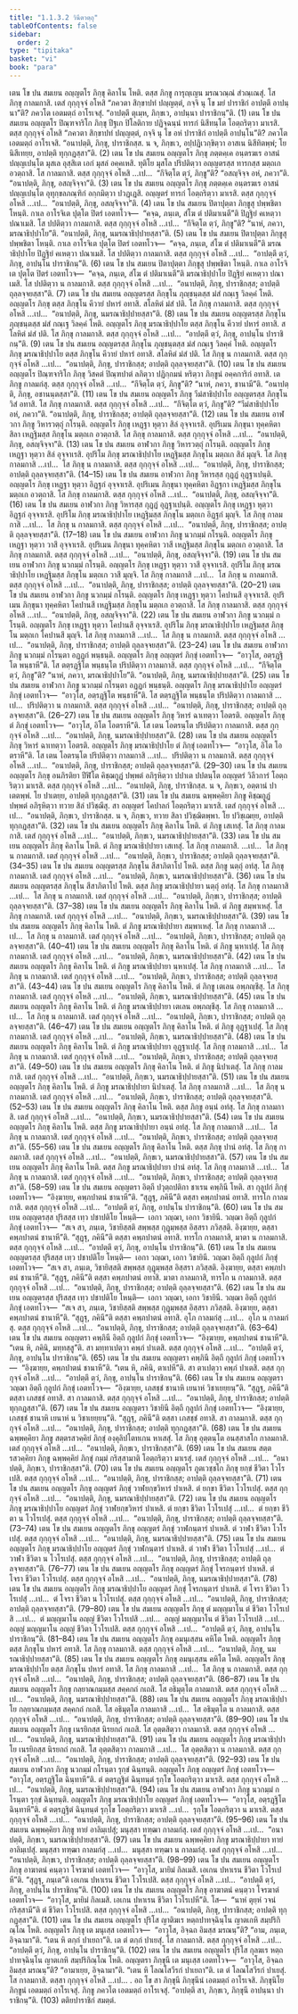```yaml
---
title: "1.1.3.2 วินีตวตฺถุ"
tableOfContents: false
sidebar:
  order: 2
type: "tipitaka"
basket: "vi"
book: "para"
---
```



<DynamicBreadcrumb />

<Division number="180" book="para">

<Paragraph number="457" book="para">
เตน โข ปน สมเยน อญฺญตโร ภิกฺขุ คิลาโน โหติ. ตสฺส ภิกฺขู การุญฺเญน มรณวณฺณํ สํวณฺเณสุํ. โส ภิกฺขุ กาลมกาสิ. เตสํ กุกฺกุจฺจํ อโหสิ “ภควตา สิกฺขาปทํ ปญฺญตฺตํ, กจฺจิ นุ โข มยํ ปาราชิกํ อาปตฺตึ อาปนฺนา”ติ? ภควโต เอตมตฺถํ อาโรเจสุํ. “อาปตฺตึ ตุเมฺห, ภิกฺขเว, อาปนฺนา ปาราชิกนฺ”ติ. (1)
</Paragraph>

<Paragraph number="458" book="para">
เตน โข ปน สมเยน อญฺญตโร ปิณฺฑจาริโก ภิกฺขุ ปีฐเก ปิโลติกาย ปฏิจฺฉนฺนํ ทารกํ นิสีทนฺโต โอตฺถริตฺวา มาเรสิ. ตสฺส กุกฺกุจฺจํ อโหสิ “ภควตา สิกฺขาปทํ ปญฺญตฺตํ, กจฺจิ นุ โข อหํ ปาราชิกํ อาปตฺตึ อาปนฺโน”ติ? ภควโต เอตมตฺถํ อาโรเจสิ. “อนาปตฺติ, ภิกฺขุ, ปาราชิกสฺส. น จ, ภิกฺขเว, อปฺปฏิเวกฺขิตฺวา อาสเน นิสีทิตพฺพํ; โย นิสีเทยฺย, อาปตฺติ ทุกฺกฏสฺสา”ติ. (2)
</Paragraph>

<Paragraph number="459" book="para">
เตน โข ปน สมเยน อญฺญตโร ภิกฺขุ ภตฺตคฺเค อนฺตรฆเร อาสนํ ปญฺญเปนฺโต มุสเล อุสฺสิเต เอกํ มุสลํ อคฺคเหสิ. ทุติโย มุสโล ปริปติตฺวา อญฺญตรสฺส ทารกสฺส มตฺถเก อวตฺถาสิ. โส กาลมกาสิ. ตสฺส กุกฺกุจฺจํ อโหสิ …เป…  “กึจิตฺโต ตฺวํ, ภิกฺขู”ติ? “อสญฺจิจฺจ อหํ, ภควา”ติ. “อนาปตฺติ, ภิกฺขุ, อสญฺจิจฺจา”ติ. (3)
</Paragraph>

<Paragraph number="460" book="para">
เตน โข ปน สมเยน อญฺญตโร ภิกฺขุ ภตฺตคฺเค อนฺตรฆเร อาสนํ ปญฺญเปนฺโต อุทุกฺขลภณฺฑิกํ อกฺกมิตฺวา ปวฏฺเฏสิ. อญฺญตรํ ทารกํ โอตฺถริตฺวา มาเรสิ. ตสฺส กุกฺกุจฺจํ อโหสิ …เป…  “อนาปตฺติ, ภิกฺขุ, อสญฺจิจฺจา”ติ. (4)
</Paragraph>

<Paragraph number="461" book="para">
เตน โข ปน สมเยน ปิตาปุตฺตา ภิกฺขูสุ ปพฺพชิตา โหนฺติ. กาเล อาโรจิเต ปุตฺโต ปิตรํ เอตทโวจ—  “คจฺฉ, ภนฺเต, สํโฆ ตํ ปติมาเนตี”ติ ปิฏฺฐิยํ คเหตฺวา ปณาเมสิ. โส ปปติตฺวา กาลมกาสิ. ตสฺส กุกฺกุจฺจํ อโหสิ …เป…  “กึจิตฺโต ตฺวํ, ภิกฺขู”ติ? “นาหํ, ภควา, มรณาธิปฺปาโย”ติ. “อนาปตฺติ, ภิกฺขุ, นมรณาธิปฺปายสฺสา”ติ. (5)
</Paragraph>

<Paragraph number="462" book="para">
เตน โข ปน สมเยน ปิตาปุตฺตา ภิกฺขูสุ ปพฺพชิตา โหนฺติ. กาเล อาโรจิเต ปุตฺโต ปิตรํ เอตทโวจ—  “คจฺฉ, ภนฺเต, สํโฆ ตํ ปติมาเนตี”ติ มรณาธิปฺปาโย ปิฏฺฐิยํ คเหตฺวา ปณาเมสิ. โส ปปติตฺวา กาลมกาสิ. ตสฺส กุกฺกุจฺจํ อโหสิ …เป…  “อาปตฺตึ ตฺวํ, ภิกฺขุ, อาปนฺโน ปาราชิกนฺ”ติ. (6)
</Paragraph>

<Paragraph number="463" book="para">
เตน โข ปน สมเยน ปิตาปุตฺตา ภิกฺขูสุ ปพฺพชิตา โหนฺติ. กาเล อาโรจิเต ปุตฺโต ปิตรํ เอตทโวจ—  “คจฺฉ, ภนฺเต, สํโฆ ตํ ปติมาเนตี”ติ มรณาธิปฺปาโย ปิฏฺฐิยํ คเหตฺวา ปณาเมสิ. โส ปปติตฺวา น กาลมกาสิ. ตสฺส กุกฺกุจฺจํ อโหสิ …เป…  “อนาปตฺติ, ภิกฺขุ, ปาราชิกสฺส; อาปตฺติ ถุลฺลจฺจยสฺสา”ติ. (7)
</Paragraph>

</Division>
<Division number="181" book="para">

<Paragraph number="464" book="para">
เตน โข ปน สมเยน อญฺญตรสฺส ภิกฺขุโน ภุญฺชนฺตสฺส มํสํ กณฺเฐ วิลคฺคํ โหติ. อญฺญตโร ภิกฺขุ ตสฺส ภิกฺขุโน คีวายํ ปหารํ อทาสิ. สโลหิตํ มํสํ ปติ. โส ภิกฺขุ กาลมกาสิ. ตสฺส กุกฺกุจฺจํ อโหสิ …เป…  “อนาปตฺติ, ภิกฺขุ, นมรณาธิปฺปายสฺสา”ติ. (8)
</Paragraph>

<Paragraph number="465" book="para">
เตน โข ปน สมเยน อญฺญตรสฺส ภิกฺขุโน ภุญฺชนฺตสฺส มํสํ กณฺเฐ วิลคฺคํ โหติ. อญฺญตโร ภิกฺขุ มรณาธิปฺปาโย ตสฺส ภิกฺขุโน คีวายํ ปหารํ อทาสิ. สโลหิตํ มํสํ ปติ. โส ภิกฺขุ กาลมกาสิ. ตสฺส กุกฺกุจฺจํ อโหสิ …เป…  “อาปตฺตึ ตฺวํ, ภิกฺขุ, อาปนฺโน ปาราชิกนฺ”ติ. (9)
</Paragraph>

<Paragraph number="466" book="para">
เตน โข ปน สมเยน อญฺญตรสฺส ภิกฺขุโน ภุญฺชนฺตสฺส มํสํ กณฺเฐ วิลคฺคํ โหติ. อญฺญตโร ภิกฺขุ มรณาธิปฺปาโย ตสฺส ภิกฺขุโน คีวายํ ปหารํ อทาสิ. สโลหิตํ มํสํ ปติ. โส ภิกฺขุ น กาลมกาสิ. ตสฺส กุกฺกุจฺจํ อโหสิ …เป…  “อนาปตฺติ, ภิกฺขุ, ปาราชิกสฺส; อาปตฺติ ถุลฺลจฺจยสฺสา”ติ. (10)
</Paragraph>

<Paragraph number="467" book="para">
เตน โข ปน สมเยน อญฺญตโร ปิณฺฑจาริโก ภิกฺขุ วิสคตํ ปิณฺฑปาตํ ลภิตฺวา ปฏิกฺกมนํ หริตฺวา ภิกฺขูนํ อคฺคการิกํ อทาสิ. เต ภิกฺขู กาลมกํสุ. ตสฺส กุกฺกุจฺจํ อโหสิ …เป…  “กึจิตฺโต ตฺวํ, ภิกฺขู”ติ? “นาหํ, ภควา, ชานามี”ติ. “อนาปตฺติ, ภิกฺขุ, อชานนฺตสฺสา”ติ. (11)
</Paragraph>

<Paragraph number="468" book="para">
เตน โข ปน สมเยน อญฺญตโร ภิกฺขุ วีมํสาธิปฺปาโย อญฺญตรสฺส ภิกฺขุโน วิสํ อทาสิ. โส ภิกฺขุ กาลมกาสิ. ตสฺส กุกฺกุจฺจํ อโหสิ …เป…  “กึจิตฺโต ตฺวํ, ภิกฺขู”ติ? “วีมํสาธิปฺปาโย อหํ, ภควา”ติ. “อนาปตฺติ, ภิกฺขุ, ปาราชิกสฺส; อาปตฺติ ถุลฺลจฺจยสฺสา”ติ. (12)
</Paragraph>

</Division>
<Division number="182" book="para">

<Paragraph number="469" book="para">
เตน โข ปน สมเยน อาฬวกา ภิกฺขู วิหารวตฺถุํ กโรนฺติ. อญฺญตโร ภิกฺขุ เหฏฺฐา หุตฺวา สิลํ อุจฺจาเรสิ. อุปริเมน ภิกฺขุนา ทุคฺคหิตา สิลา เหฏฺฐิมสฺส ภิกฺขุโน มตฺถเก อวตฺถาสิ. โส ภิกฺขุ กาลมกาสิ. ตสฺส กุกฺกุจฺจํ อโหสิ …เป…  “อนาปตฺติ, ภิกฺขุ, อสญฺจิจฺจา”ติ. (13)
</Paragraph>

<Paragraph number="470" book="para">
เตน โข ปน สมเยน อาฬวกา ภิกฺขู วิหารวตฺถุํ กโรนฺติ. อญฺญตโร ภิกฺขุ เหฏฺฐา หุตฺวา สิลํ อุจฺจาเรสิ. อุปริโม ภิกฺขุ มรณาธิปฺปาโย เหฏฺฐิมสฺส ภิกฺขุโน มตฺถเก สิลํ มุญฺจิ. โส ภิกฺขุ กาลมกาสิ …เป…  โส ภิกฺขุ น กาลมกาสิ. ตสฺส กุกฺกุจฺจํ อโหสิ …เป…  “อนาปตฺติ, ภิกฺขุ, ปาราชิกสฺส; อาปตฺติ ถุลฺลจฺจยสฺสา”ติ. (14–15)
</Paragraph>

<Paragraph number="471" book="para">
เตน โข ปน สมเยน อาฬวกา ภิกฺขู วิหารสฺส กุฏฺฏํ อุฏฺฐาเปนฺติ. อญฺญตโร ภิกฺขุ เหฏฺฐา หุตฺวา อิฏฺฐกํ อุจฺจาเรสิ. อุปริเมน ภิกฺขุนา ทุคฺคหิตา อิฏฺฐกา เหฏฺฐิมสฺส ภิกฺขุโน มตฺถเก อวตฺถาสิ. โส ภิกฺขุ กาลมกาสิ. ตสฺส กุกฺกุจฺจํ อโหสิ …เป…  “อนาปตฺติ, ภิกฺขุ, อสญฺจิจฺจา”ติ. (16)
</Paragraph>

<Paragraph number="472" book="para">
เตน โข ปน สมเยน อาฬวกา ภิกฺขู วิหารสฺส กุฏฺฏํ อุฏฺฐาเปนฺติ. อญฺญตโร ภิกฺขุ เหฏฺฐา หุตฺวา อิฏฺฐกํ อุจฺจาเรสิ. อุปริโม ภิกฺขุ มรณาธิปฺปาโย เหฏฺฐิมสฺส ภิกฺขุโน มตฺถเก อิฏฺฐกํ มุญฺจิ. โส ภิกฺขุ กาลมกาสิ …เป…  โส ภิกฺขุ น กาลมกาสิ. ตสฺส กุกฺกุจฺจํ อโหสิ …เป…  “อนาปตฺติ, ภิกฺขุ, ปาราชิกสฺส; อาปตฺติ ถุลฺลจฺจยสฺสา”ติ. (17–18)
</Paragraph>

</Division>
<Division number="183" book="para">

<Paragraph number="473" book="para">
เตน โข ปน สมเยน อาฬวกา ภิกฺขู นวกมฺมํ กโรนฺติ. อญฺญตโร ภิกฺขุ เหฏฺฐา หุตฺวา วาสึ อุจฺจาเรสิ. อุปริเมน ภิกฺขุนา ทุคฺคหิตา วาสี เหฏฺฐิมสฺส ภิกฺขุโน มตฺถเก อวตฺถาสิ. โส ภิกฺขุ กาลมกาสิ. ตสฺส กุกฺกุจฺจํ อโหสิ …เป…  “อนาปตฺติ, ภิกฺขุ, อสญฺจิจฺจา”ติ. (19)
</Paragraph>

<Paragraph number="474" book="para">
เตน โข ปน สมเยน อาฬวกา ภิกฺขู นวกมฺมํ กโรนฺติ. อญฺญตโร ภิกฺขุ เหฏฺฐา หุตฺวา วาสึ อุจฺจาเรสิ. อุปริโม ภิกฺขุ มรณาธิปฺปาโย เหฏฺฐิมสฺส ภิกฺขุโน มตฺถเก วาสึ มุญฺจิ. โส ภิกฺขุ กาลมกาสิ …เป…  โส ภิกฺขุ น กาลมกาสิ. ตสฺส กุกฺกุจฺจํ อโหสิ …เป…  “อนาปตฺติ, ภิกฺขุ, ปาราชิกสฺส; อาปตฺติ ถุลฺลจฺจยสฺสา”ติ. (20–21)
</Paragraph>

<Paragraph number="475" book="para">
เตน โข ปน สมเยน อาฬวกา ภิกฺขู นวกมฺมํ กโรนฺติ. อญฺญตโร ภิกฺขุ เหฏฺฐา หุตฺวา โคปานสึ อุจฺจาเรสิ. อุปริเมน ภิกฺขุนา ทุคฺคหิตา โคปานสี เหฏฺฐิมสฺส ภิกฺขุโน มตฺถเก อวตฺถาสิ. โส ภิกฺขุ กาลมกาสิ. ตสฺส กุกฺกุจฺจํ อโหสิ …เป…  “อนาปตฺติ, ภิกฺขุ, อสญฺจิจฺจา”ติ. (22)
</Paragraph>

<Paragraph number="476" book="para">
เตน โข ปน สมเยน อาฬวกา ภิกฺขู นวกมฺมํ กโรนฺติ. อญฺญตโร ภิกฺขุ เหฏฺฐา หุตฺวา โคปานสึ อุจฺจาเรสิ. อุปริโม ภิกฺขุ มรณาธิปฺปาโย เหฏฺฐิมสฺส ภิกฺขุโน มตฺถเก โคปานสึ มุญฺจิ. โส ภิกฺขุ กาลมกาสิ …เป…  โส ภิกฺขุ น กาลมกาสิ. ตสฺส กุกฺกุจฺจํ อโหสิ …เป…  “อนาปตฺติ, ภิกฺขุ, ปาราชิกสฺส; อาปตฺติ ถุลฺลจฺจยสฺสา”ติ. (23–24)
</Paragraph>

<Paragraph number="477" book="para">
เตน โข ปน สมเยน อาฬวกา ภิกฺขู นวกมฺมํ กโรนฺตา อฏฺฏกํ พนฺธนฺติ. อญฺญตโร ภิกฺขุ อญฺญตรํ ภิกฺขุํ เอตทโวจ—  “อาวุโส, อตฺรฏฺฐิโต พนฺธาหี”ติ. โส ตตฺรฏฺฐิโต พนฺธนฺโต ปริปติตฺวา กาลมกาสิ. ตสฺส กุกฺกุจฺจํ อโหสิ …เป…  “กึจิตฺโต ตฺวํ, ภิกฺขู”ติ? “นาหํ, ภควา, มรณาธิปฺปาโย”ติ. “อนาปตฺติ, ภิกฺขุ, นมรณาธิปฺปายสฺสา”ติ. (25)
</Paragraph>

<Paragraph number="478" book="para">
เตน โข ปน สมเยน อาฬวกา ภิกฺขู นวกมฺมํ กโรนฺตา อฏฺฏกํ พนฺธนฺติ. อญฺญตโร ภิกฺขุ มรณาธิปฺปาโย อญฺญตรํ ภิกฺขุํ เอตทโวจ—  “อาวุโส, อตฺรฏฺฐิโต พนฺธาหี”ติ. โส ตตฺรฏฺฐิโต พนฺธนฺโต ปริปติตฺวา กาลมกาสิ …เป…  ปริปติตฺวา น กาลมกาสิ. ตสฺส กุกฺกุจฺจํ อโหสิ …เป…  “อนาปตฺติ, ภิกฺขุ, ปาราชิกสฺส; อาปตฺติ ถุลฺลจฺจยสฺสา”ติ. (26–27)
</Paragraph>

<Paragraph number="479" book="para">
เตน โข ปน สมเยน อญฺญตโร ภิกฺขุ วิหารํ ฉาเทตฺวา โอตรติ. อญฺญตโร ภิกฺขุ ตํ ภิกฺขุํ เอตทโวจ—  “อาวุโส, อิโต โอตราหี”ติ. โส เตน โอตรนฺโต ปริปติตฺวา กาลมกาสิ. ตสฺส กุกฺกุจฺจํ อโหสิ …เป…  “อนาปตฺติ, ภิกฺขุ, นมรณาธิปฺปายสฺสา”ติ. (28)
</Paragraph>

<Paragraph number="480" book="para">
เตน โข ปน สมเยน อญฺญตโร ภิกฺขุ วิหารํ ฉาเทตฺวา โอตรติ. อญฺญตโร ภิกฺขุ มรณาธิปฺปาโย ตํ ภิกฺขุํ เอตทโวจ—  “อาวุโส, อิโต โอตราหี”ติ. โส เตน โอตรนฺโต ปริปติตฺวา กาลมกาสิ …เป…  ปริปติตฺวา น กาลมกาสิ. ตสฺส กุกฺกุจฺจํ อโหสิ …เป…  “อนาปตฺติ, ภิกฺขุ, ปาราชิกสฺส; อาปตฺติ ถุลฺลจฺจยสฺสา”ติ. (29–30)
</Paragraph>

<Paragraph number="481" book="para">
เตน โข ปน สมเยน อญฺญตโร ภิกฺขุ อนภิรติยา ปีฬิโต คิชฺฌกูฏํ ปพฺพตํ อภิรุหิตฺวา ปปาเต ปปตนฺโต อญฺญตรํ วิลีวการํ โอตฺถริตฺวา มาเรสิ. ตสฺส กุกฺกุจฺจํ อโหสิ …เป…  “อนาปตฺติ, ภิกฺขุ, ปาราชิกสฺส. น จ, ภิกฺขเว, อตฺตานํ ปาเตตพฺพํ. โย ปาเตยฺย, อาปตฺติ ทุกฺกฏสฺสา”ติ. (31)
</Paragraph>

<Paragraph number="482" book="para">
เตน โข ปน สมเยน ฉพฺพคฺคิยา ภิกฺขู คิชฺฌกูฏํ ปพฺพตํ อภิรุหิตฺวา ทวาย สิลํ ปวิชฺฌึสุ. สา อญฺญตรํ โคปาลกํ โอตฺถริตฺวา มาเรสิ. เตสํ กุกฺกุจฺจํ อโหสิ …เป…  “อนาปตฺติ, ภิกฺขเว, ปาราชิกสฺส. น จ, ภิกฺขเว, ทวาย สิลา ปวิชฺฌิตพฺพา. โย ปวิชฺเฌยฺย, อาปตฺติ ทุกฺกฏสฺสา”ติ. (32)
</Paragraph>

</Division>
<Division number="184" book="para">

<Paragraph number="483" book="para">
เตน โข ปน สมเยน อญฺญตโร ภิกฺขุ คิลาโน โหติ. ตํ ภิกฺขู เสเทสุํ. โส ภิกฺขุ กาลมกาสิ. เตสํ กุกฺกุจฺจํ อโหสิ …เป…  “อนาปตฺติ, ภิกฺขเว, นมรณาธิปฺปายสฺสา”ติ. (33)
</Paragraph>

<Paragraph number="484" book="para">
เตน โข ปน สมเยน อญฺญตโร ภิกฺขุ คิลาโน โหติ. ตํ ภิกฺขู มรณาธิปฺปายา เสเทสุํ. โส ภิกฺขุ กาลมกาสิ. …เป…  โส ภิกฺขุ น กาลมกาสิ. เตสํ กุกฺกุจฺจํ อโหสิ …เป…  “อนาปตฺติ, ภิกฺขเว, ปาราชิกสฺส; อาปตฺติ ถุลฺลจฺจยสฺสา”ติ. (34–35)
</Paragraph>

<Paragraph number="485" book="para">
เตน โข ปน สมเยน อญฺญตรสฺส ภิกฺขุโน สีสาภิตาโป โหติ. ตสฺส ภิกฺขู นตฺถุํ อทํสุ. โส ภิกฺขุ กาลมกาสิ. เตสํ กุกฺกุจฺจํ อโหสิ …เป…  “อนาปตฺติ, ภิกฺขเว, นมรณาธิปฺปายสฺสา”ติ. (36)
</Paragraph>

<Paragraph number="486" book="para">
เตน โข ปน สมเยน อญฺญตรสฺส ภิกฺขุโน สีสาภิตาโป โหติ. ตสฺส ภิกฺขู มรณาธิปฺปายา นตฺถุํ อทํสุ. โส ภิกฺขุ กาลมกาสิ …เป…  โส ภิกฺขุ น กาลมกาสิ. เตสํ กุกฺกุจฺจํ อโหสิ …เป…  “อนาปตฺติ, ภิกฺขเว, ปาราชิกสฺส; อาปตฺติ ถุลฺลจฺจยสฺสา”ติ. (37–38)
</Paragraph>

<Paragraph number="487" book="para">
เตน โข ปน สมเยน อญฺญตโร ภิกฺขุ คิลาโน โหติ. ตํ ภิกฺขู สมฺพาเหสุํ. โส ภิกฺขุ กาลมกาสิ. เตสํ กุกฺกุจฺจํ อโหสิ …เป…  “อนาปตฺติ, ภิกฺขเว, นมรณาธิปฺปายสฺสา”ติ. (39)
</Paragraph>

<Paragraph number="488" book="para">
เตน โข ปน สมเยน อญฺญตโร ภิกฺขุ คิลาโน โหติ. ตํ ภิกฺขู มรณาธิปฺปายา สมฺพาเหสุํ. โส ภิกฺขุ กาลมกาสิ …เป…  โส ภิกฺขุ น กาลมกาสิ. เตสํ กุกฺกุจฺจํ อโหสิ …เป…  “อนาปตฺติ, ภิกฺขเว, ปาราชิกสฺส; อาปตฺติ ถุลฺลจฺจยสฺสา”ติ. (40–41)
</Paragraph>

<Paragraph number="489" book="para">
เตน โข ปน สมเยน อญฺญตโร ภิกฺขุ คิลาโน โหติ. ตํ ภิกฺขู นฺหาเปสุํ. โส ภิกฺขุ กาลมกาสิ. เตสํ กุกฺกุจฺจํ อโหสิ …เป…  “อนาปตฺติ, ภิกฺขเว, นมรณาธิปฺปายสฺสา”ติ. (42)
</Paragraph>

<Paragraph number="490" book="para">
เตน โข ปน สมเยน อญฺญตโร ภิกฺขุ คิลาโน โหติ. ตํ ภิกฺขู มรณาธิปฺปายา นฺหาเปสุํ. โส ภิกฺขุ กาลมกาสิ …เป…  โส ภิกฺขุ น กาลมกาสิ. เตสํ กุกฺกุจฺจํ อโหสิ …เป…  “อนาปตฺติ, ภิกฺขเว, ปาราชิกสฺส; อาปตฺติ ถุลฺลจฺจยสฺสา”ติ. (43–44)
</Paragraph>

<Paragraph number="491" book="para">
เตน โข ปน สมเยน อญฺญตโร ภิกฺขุ คิลาโน โหติ. ตํ ภิกฺขู เตเลน อพฺภญฺชึสุ. โส ภิกฺขุ กาลมกาสิ. เตสํ กุกฺกุจฺจํ อโหสิ …เป…  “อนาปตฺติ, ภิกฺขเว, นมรณาธิปฺปายสฺสา”ติ. (45)
</Paragraph>

<Paragraph number="492" book="para">
เตน โข ปน สมเยน อญฺญตโร ภิกฺขุ คิลาโน โหติ. ตํ ภิกฺขู มรณาธิปฺปายา เตเลน อพฺภญฺชึสุ. โส ภิกฺขุ กาลมกาสิ …เป…  โส ภิกฺขุ น กาลมกาสิ. เตสํ กุกฺกุจฺจํ อโหสิ …เป…  “อนาปตฺติ, ภิกฺขเว, ปาราชิกสฺส; อาปตฺติ ถุลฺลจฺจยสฺสา”ติ. (46–47)
</Paragraph>

</Division>
<Division number="185" book="para">

<Paragraph number="493" book="para">
เตน โข ปน สมเยน อญฺญตโร ภิกฺขุ คิลาโน โหติ. ตํ ภิกฺขู อุฏฺฐาเปสุํ. โส ภิกฺขุ กาลมกาสิ. เตสํ กุกฺกุจฺจํ อโหสิ …เป…  “อนาปตฺติ, ภิกฺขเว, นมรณาธิปฺปายสฺสา”ติ. (48)
</Paragraph>

<Paragraph number="494" book="para">
เตน โข ปน สมเยน อญฺญตโร ภิกฺขุ คิลาโน โหติ. ตํ ภิกฺขู มรณาธิปฺปายา อุฏฺฐาเปสุํ. โส ภิกฺขุ กาลมกาสิ …เป…  โส ภิกฺขุ น กาลมกาสิ. เตสํ กุกฺกุจฺจํ อโหสิ …เป…  “อนาปตฺติ, ภิกฺขเว, ปาราชิกสฺส; อาปตฺติ ถุลฺลจฺจยสฺสา”ติ. (49–50)
</Paragraph>

<Paragraph number="495" book="para">
เตน โข ปน สมเยน อญฺญตโร ภิกฺขุ คิลาโน โหติ. ตํ ภิกฺขู นิปาเตสุํ. โส ภิกฺขุ กาลมกาสิ. เตสํ กุกฺกุจฺจํ อโหสิ …เป…  “อนาปตฺติ, ภิกฺขเว, นมรณาธิปฺปายสฺสา”ติ. (51)
</Paragraph>

<Paragraph number="496" book="para">
เตน โข ปน สมเยน อญฺญตโร ภิกฺขุ คิลาโน โหติ. ตํ ภิกฺขู มรณาธิปฺปายา นิปาเตสุํ. โส ภิกฺขุ กาลมกาสิ …เป…  โส ภิกฺขุ น กาลมกาสิ. เตสํ กุกฺกุจฺจํ อโหสิ …เป…  “อนาปตฺติ, ภิกฺขเว, ปาราชิกสฺส; อาปตฺติ ถุลฺลจฺจยสฺสา”ติ. (52–53)
</Paragraph>

<Paragraph number="497" book="para">
เตน โข ปน สมเยน อญฺญตโร ภิกฺขุ คิลาโน โหติ. ตสฺส ภิกฺขู อนฺนํ อทํสุ. โส ภิกฺขุ กาลมกาสิ. เตสํ กุกฺกุจฺจํ อโหสิ …เป…  “อนาปตฺติ, ภิกฺขเว, นมรณาธิปฺปายสฺสา”ติ. (54)
</Paragraph>

<Paragraph number="498" book="para">
เตน โข ปน สมเยน อญฺญตโร ภิกฺขุ คิลาโน โหติ. ตสฺส ภิกฺขู มรณาธิปฺปายา อนฺนํ อทํสุ. โส ภิกฺขุ กาลมกาสิ …เป…  โส ภิกฺขุ น กาลมกาสิ. เตสํ กุกฺกุจฺจํ อโหสิ …เป…  “อนาปตฺติ, ภิกฺขเว, ปาราชิกสฺส; อาปตฺติ ถุลฺลจฺจยสฺสา”ติ. (55–56)
</Paragraph>

<Paragraph number="499" book="para">
เตน โข ปน สมเยน อญฺญตโร ภิกฺขุ คิลาโน โหติ. ตสฺส ภิกฺขุ ปานํ อทํสุ. โส ภิกฺขุ กาลมกาสิ. เตสํ กุกฺกุจฺจํ อโหสิ …เป…  “อนาปตฺติ, ภิกฺขเว, นมรณาธิปฺปายสฺสา”ติ. (57)
</Paragraph>

<Paragraph number="500" book="para">
เตน โข ปน สมเยน อญฺญตโร ภิกฺขุ คิลาโน โหติ. ตสฺส ภิกฺขู มรณาธิปฺปายา ปานํ อทํสุ. โส ภิกฺขุ กาลมกาสิ …เป…  โส ภิกฺขุ น กาลมกาสิ. เตสํ กุกฺกุจฺจํ อโหสิ …เป…  “อนาปตฺติ, ภิกฺขเว, ปาราชิกสฺส; อาปตฺติ ถุลฺลจฺจยสฺสา”ติ. (58–59)
</Paragraph>

</Division>
<Division number="186" book="para">

<Paragraph number="501" book="para">
เตน โข ปน สมเยน อญฺญตรา อิตฺถี ปวุตฺถปติกา ชาเรน คพฺภินี โหติ. สา กุลูปกํ ภิกฺขุํ เอตทโวจ—  “อิงฺฆายฺย, คพฺภปาตนํ ชานาหี”ติ. “สุฏฺฐุ, ภคินี”ติ ตสฺสา คพฺภปาตนํ อทาสิ. ทารโก กาลมกาสิ. ตสฺส กุกฺกุจฺจํ อโหสิ …เป…  “อาปตฺตึ ตฺวํ, ภิกฺขุ, อาปนฺโน ปาราชิกนฺ”ติ. (60)
</Paragraph>

<Paragraph number="502" book="para">
เตน โข ปน สมเยน อญฺญตรสฺส ปุริสสฺส เทฺว ปชาปติโย โหนฺติ—  เอกา วญฺฌา, เอกา วิชายินี. วญฺฌา อิตฺถี กุลูปกํ ภิกฺขุํ เอตทโวจ—  “สเจ สา, ภนฺเต, วิชายิสฺสติ สพฺพสฺส กุฏุมฺพสฺส อิสฺสรา ภวิสฺสติ. อิงฺฆายฺย, ตสฺสา คพฺภปาตนํ ชานาหี”ติ. “สุฏฺฐุ, ภคินี”ติ ตสฺสา คพฺภปาตนํ อทาสิ. ทารโก กาลมกาสิ, มาตา น กาลมกาสิ. ตสฺส กุกฺกุจฺจํ อโหสิ …เป…  “อาปตฺตึ ตฺวํ, ภิกฺขุ, อาปนฺโน ปาราชิกนฺ”ติ. (61)
</Paragraph>

<Paragraph number="503" book="para">
เตน โข ปน สมเยน อญฺญตรสฺส ปุริสสฺส เทฺว ปชาปติโย โหนฺติ—  เอกา วญฺฌา, เอกา วิชายินี. วญฺฌา อิตฺถี กุลูปกํ ภิกฺขุํ เอตทโวจ—  “สเจ สา, ภนฺเต, วิชายิสฺสติ สพฺพสฺส กุฏุมฺพสฺส อิสฺสรา ภวิสฺสติ. อิงฺฆายฺย, ตสฺสา คพฺภปาตนํ ชานาหี”ติ. “สุฏฺฐุ, ภคินี”ติ ตสฺสา คพฺภปาตนํ อทาสิ. มาตา กาลมกาสิ, ทารโก น กาลมกาสิ. ตสฺส กุกฺกุจฺจํ อโหสิ …เป…  “อนาปตฺติ, ภิกฺขุ, ปาราชิกสฺส; อาปตฺติ ถุลฺลจฺจยสฺสา”ติ. (62)
</Paragraph>

<Paragraph number="504" book="para">
เตน โข ปน สมเยน อญฺญตรสฺส ปุริสสฺส เทฺว ปชาปติโย โหนฺติ—  เอกา วญฺฌา, เอกา วิชายินี. วญฺฌา อิตฺถี กุลูปกํ ภิกฺขุํ เอตทโวจ—  “สเจ สา, ภนฺเต, วิชายิสฺสติ สพฺพสฺส กุฏุมฺพสฺส อิสฺสรา ภวิสฺสติ. อิงฺฆายฺย, ตสฺสา คพฺภปาตนํ ชานาหี”ติ. “สุฏฺฐุ, ภคินี”ติ ตสฺสา คพฺภปาตนํ อทาสิ. อุโภ กาลมกํสุ …เป…  อุโภ น กาลมกํสุ. ตสฺส กุกฺกุจฺจํ อโหสิ …เป…  “อนาปตฺติ, ภิกฺขุ, ปาราชิกสฺส; อาปตฺติ ถุลฺลจฺจยสฺสา”ติ. (63–64)
</Paragraph>

</Division>
<Division number="187" book="para">

<Paragraph number="505" book="para">
เตน โข ปน สมเยน อญฺญตรา คพฺภินี อิตฺถี กุลูปกํ ภิกฺขุํ เอตทโวจ—  “อิงฺฆายฺย, คพฺภปาตนํ ชานาหี”ติ. “เตน หิ, ภคินิ, มทฺทสฺสู”ติ. สา มทฺทาเปตฺวา คพฺภํ ปาเตสิ. ตสฺส กุกฺกุจฺจํ อโหสิ …เป…  “อาปตฺตึ ตฺวํ, ภิกฺขุ, อาปนฺโน ปาราชิกนฺ”ติ. (65)
</Paragraph>

<Paragraph number="506" book="para">
เตน โข ปน สมเยน อญฺญตรา คพฺภินี อิตฺถี กุลูปกํ ภิกฺขุํ เอตทโวจ—  “อิงฺฆายฺย, คพฺภปาตนํ ชานาหี”ติ. “เตน หิ, ภคินิ, ตาเปหี”ติ. สา ตาเปตฺวา คพฺภํ ปาเตสิ. ตสฺส กุกฺกุจฺจํ อโหสิ …เป…  “อาปตฺตึ ตฺวํ, ภิกฺขุ, อาปนฺโน ปาราชิกนฺ”ติ. (66)
</Paragraph>

<Paragraph number="507" book="para">
เตน โข ปน สมเยน อญฺญตรา วญฺฌา อิตฺถี กุลูปกํ ภิกฺขุํ เอตทโวจ—  “อิงฺฆายฺย, เภสชฺชํ ชานาหิ เยนาหํ วิชาเยยฺยนฺ”ติ. “สุฏฺฐุ, ภคินี”ติ ตสฺสา เภสชฺชํ อทาสิ. สา กาลมกาสิ. ตสฺส กุกฺกุจฺจํ อโหสิ …เป…  “อนาปตฺติ, ภิกฺขุ, ปาราชิกสฺส; อาปตฺติ ทุกฺกฏสฺสา”ติ. (67)
</Paragraph>

<Paragraph number="508" book="para">
เตน โข ปน สมเยน อญฺญตรา วิชายินี อิตฺถี กุลูปกํ ภิกฺขุํ เอตทโวจ—  “อิงฺฆายฺย, เภสชฺชํ ชานาหิ เยนาหํ น วิชาเยยฺยนฺ”ติ. “สุฏฺฐุ, ภคินี”ติ ตสฺสา เภสชฺชํ อทาสิ. สา กาลมกาสิ. ตสฺส กุกฺกุจฺจํ อโหสิ …เป…  “อนาปตฺติ, ภิกฺขุ, ปาราชิกสฺส; อาปตฺติ ทุกฺกฏสฺสา”ติ. (68)
</Paragraph>

<Paragraph number="509" book="para">
เตน โข ปน สมเยน ฉพฺพคฺคิยา ภิกฺขู สตฺตรสวคฺคิยํ ภิกฺขุํ องฺคุลิปโตทเกน หาเสสุํ. โส ภิกฺขุ อุตฺตนฺโต อนสฺสาสโก กาลมกาสิ. เตสํ กุกฺกุจฺจํ อโหสิ …เป…  “อนาปตฺติ, ภิกฺขเว, ปาราชิกสฺสา”ติ. (69)
</Paragraph>

<Paragraph number="510" book="para">
เตน โข ปน สมเยน สตฺตรสวคฺคิยา ภิกฺขู ฉพฺพคฺคิยํ ภิกฺขุํ กมฺมํ กริสฺสามาติ โอตฺถริตฺวา มาเรสุํ. เตสํ กุกฺกุจฺจํ อโหสิ …เป…  “อนาปตฺติ, ภิกฺขเว, ปาราชิกสฺสา”ติ. (70)
</Paragraph>

<Paragraph number="511" book="para">
เตน โข ปน สมเยน อญฺญตโร ภูตเวชฺชโก ภิกฺขุ ยกฺขํ ชีวิตา โวโรเปสิ. ตสฺส กุกฺกุจฺจํ อโหสิ …เป…  “อนาปตฺติ, ภิกฺขุ, ปาราชิกสฺส; อาปตฺติ ถุลฺลจฺจยสฺสา”ติ. (71)
</Paragraph>

<Paragraph number="512" book="para">
เตน โข ปน สมเยน อญฺญตโร ภิกฺขุ อญฺญตรํ ภิกฺขุํ วาฬยกฺขวิหารํ ปาเหสิ. ตํ ยกฺขา ชีวิตา โวโรเปสุํ. ตสฺส กุกฺกุจฺจํ อโหสิ …เป…  “อนาปตฺติ, ภิกฺขุ, นมรณาธิปฺปายสฺสา”ติ. (72)
</Paragraph>

<Paragraph number="513" book="para">
เตน โข ปน สมเยน อญฺญตโร ภิกฺขุ มรณาธิปฺปาโย อญฺญตรํ ภิกฺขุํ วาฬยกฺขวิหารํ ปาเหสิ. ตํ ยกฺขา ชีวิตา โวโรเปสุํ …เป…  ตํ ยกฺขา ชีวิตา น โวโรเปสุํ. ตสฺส กุกฺกุจฺจํ อโหสิ …เป…  “อนาปตฺติ, ภิกฺขุ, ปาราชิกสฺส; อาปตฺติ ถุลฺลจฺจยสฺสา”ติ. (73–74)
</Paragraph>

<Paragraph number="514" book="para">
เตน โข ปน สมเยน อญฺญตโร ภิกฺขุ อญฺญตรํ ภิกฺขุํ วาฬกนฺตารํ ปาเหสิ. ตํ วาฬา ชีวิตา โวโรเปสุํ. ตสฺส กุกฺกุจฺจํ อโหสิ …เป…  “อนาปตฺติ, ภิกฺขุ, นมรณาธิปฺปายสฺสา”ติ. (75)
</Paragraph>

<Paragraph number="515" book="para">
เตน โข ปน สมเยน อญฺญตโร ภิกฺขุ มรณาธิปฺปาโย อญฺญตรํ ภิกฺขุํ วาฬกนฺตารํ ปาเหสิ. ตํ วาฬา ชีวิตา โวโรเปสุํ …เป…  ตํ วาฬา ชีวิตา น โวโรเปสุํ. ตสฺส กุกฺกุจฺจํ อโหสิ …เป…  “อนาปตฺติ, ภิกฺขุ, ปาราชิกสฺส; อาปตฺติ ถุลฺลจฺจยสฺสา”ติ. (76–77)
</Paragraph>

<Paragraph number="516" book="para">
เตน โข ปน สมเยน อญฺญตโร ภิกฺขุ อญฺญตรํ ภิกฺขุํ โจรกนฺตารํ ปาเหสิ. ตํ โจรา ชีวิตา โวโรเปสุํ. ตสฺส กุกฺกุจฺจํ อโหสิ …เป…  “อนาปตฺติ, ภิกฺขุ, นมรณาธิปฺปายสฺสา”ติ. (78)
</Paragraph>

<Paragraph number="517" book="para">
เตน โข ปน สมเยน อญฺญตโร ภิกฺขุ มรณาธิปฺปาโย อญฺญตรํ ภิกฺขุํ โจรกนฺตารํ ปาเหสิ. ตํ โจรา ชีวิตา โวโรเปสุํ …เป…  ตํ โจรา ชีวิตา น โวโรเปสุํ. ตสฺส กุกฺกุจฺจํ อโหสิ …เป…  “อนาปตฺติ, ภิกฺขุ, ปาราชิกสฺส; อาปตฺติ ถุลฺลจฺจยสฺสา”ติ. (79–80)
</Paragraph>

</Division>
<Division number="188" book="para">

<Paragraph number="518" book="para">
เตน โข ปน สมเยน อญฺญตโร ภิกฺขุ ตํ มญฺญมาโน ตํ ชีวิตา โวโรเปสิ …เป…  ตํ มญฺญมาโน อญฺญํ ชีวิตา โวโรเปสิ …เป…  อญฺญํ มญฺญมาโน ตํ ชีวิตา โวโรเปสิ …เป…  อญฺญํ มญฺญมาโน อญฺญํ ชีวิตา โวโรเปสิ. ตสฺส กุกฺกุจฺจํ อโหสิ …เป…  “อาปตฺตึ ตฺวํ, ภิกฺขุ, อาปนฺโน ปาราชิกนฺ”ติ. (81–84)
</Paragraph>

<Paragraph number="519" book="para">
เตน โข ปน สมเยน อญฺญตโร ภิกฺขุ อมนุเสฺสน คหิโต โหติ. อญฺญตโร ภิกฺขุ ตสฺส ภิกฺขุโน ปหารํ อทาสิ. โส ภิกฺขุ กาลมกาสิ. ตสฺส กุกฺกุจฺจํ อโหสิ …เป…  “อนาปตฺติ, ภิกฺขุ, นมรณาธิปฺปายสฺสา”ติ. (85)
</Paragraph>

<Paragraph number="520" book="para">
เตน โข ปน สมเยน อญฺญตโร ภิกฺขุ อมนุเสฺสน คหิโต โหติ. อญฺญตโร ภิกฺขุ มรณาธิปฺปาโย ตสฺส ภิกฺขุโน ปหารํ อทาสิ. โส ภิกฺขุ กาลมกาสิ …เป…  โส ภิกฺขุ น กาลมกาสิ. ตสฺส กุกฺกุจฺจํ อโหสิ …เป…  “อนาปตฺติ, ภิกฺขุ, ปาราชิกสฺส; อาปตฺติ ถุลฺลจฺจยสฺสา”ติ. (86–87)
</Paragraph>

<Paragraph number="521" book="para">
เตน โข ปน สมเยน อญฺญตโร ภิกฺขุ กลฺยาณกมฺมสฺส สคฺคกถํ กเถสิ. โส อธิมุตฺโต กาลมกาสิ. ตสฺส กุกฺกุจฺจํ อโหสิ …เป…  “อนาปตฺติ, ภิกฺขุ, นมรณาธิปฺปายสฺสา”ติ. (88)
</Paragraph>

<Paragraph number="522" book="para">
เตน โข ปน สมเยน อญฺญตโร ภิกฺขุ มรณาธิปฺปาโย กลฺยาณกมฺมสฺส สคฺคกถํ กเถสิ. โส อธิมุตฺโต กาลมกาสิ …เป…  โส อธิมุตฺโต น กาลมกาสิ. ตสฺส กุกฺกุจฺจํ อโหสิ …เป…  “อนาปตฺติ, ภิกฺขุ, ปาราชิกสฺส; อาปตฺติ ถุลฺลจฺจยสฺสา”ติ. (89–90)
</Paragraph>

<Paragraph number="523" book="para">
เตน โข ปน สมเยน อญฺญตโร ภิกฺขุ เนรยิกสฺส นิรยกถํ กเถสิ. โส อุตฺตสิตฺวา กาลมกาสิ. ตสฺส กุกฺกุจฺจํ อโหสิ …เป…  “อนาปตฺติ, ภิกฺขุ, นมรณาธิปฺปายสฺสา”ติ. (91)
</Paragraph>

<Paragraph number="524" book="para">
เตน โข ปน สมเยน อญฺญตโร ภิกฺขุ มรณาธิปฺปาโย เนรยิกสฺส นิรยกถํ กเถสิ. โส อุตฺตสิตฺวา กาลมกาสิ …เป…  โส อุตฺตสิตฺวา น กาลมกาสิ. ตสฺส กุกฺกุจฺจํ อโหสิ …เป…  “อนาปตฺติ, ภิกฺขุ, ปาราชิกสฺส; อาปตฺติ ถุลฺลจฺจยสฺสา”ติ. (92–93)
</Paragraph>

</Division>
<Division number="189" book="para">

<Paragraph number="525" book="para">
เตน โข ปน สมเยน อาฬวกา ภิกฺขู นวกมฺมํ กโรนฺตา รุกฺขํ ฉินฺทนฺติ. อญฺญตโร ภิกฺขุ อญฺญตรํ ภิกฺขุํ เอตทโวจ—  “อาวุโส, อตฺรฏฺฐิโต ฉินฺทาหี”ติ. ตํ ตตฺรฏฺฐิตํ ฉินฺทนฺตํ รุกฺโข โอตฺถริตฺวา มาเรสิ. ตสฺส กุกฺกุจฺจํ อโหสิ …เป…  “อนาปตฺติ, ภิกฺขุ, นมรณาธิปฺปายสฺสา”ติ. (94)
</Paragraph>

<Paragraph number="526" book="para">
เตน โข ปน สมเยน อาฬวกา ภิกฺขู นวกมฺมํ กโรนฺตา รุกฺขํ ฉินฺทนฺติ. อญฺญตโร ภิกฺขุ มรณาธิปฺปาโย อญฺญตรํ ภิกฺขุํ เอตทโวจ—  “อาวุโส, อตฺรฏฺฐิโต ฉินฺทาหี”ติ. ตํ ตตฺรฏฺฐิตํ ฉินฺทนฺตํ รุกฺโข โอตฺถริตฺวา มาเรสิ …เป…  รุกฺโข โอตฺถริตฺวา น มาเรสิ. ตสฺส กุกฺกุจฺจํ อโหสิ …เป…  “อนาปตฺติ, ภิกฺขุ, ปาราชิกสฺส; อาปตฺติ ถุลฺลจฺจยสฺสา”ติ. (95–96)
</Paragraph>

</Division>
<Division number="190" book="para">

<Paragraph number="527" book="para">
เตน โข ปน สมเยน ฉพฺพคฺคิยา ภิกฺขู ทายํ อาลิมฺเปสุํ; มนุสฺสา ทฑฺฒา กาลมกํสุ. เตสํ กุกฺกุจฺจํ อโหสิ …เป…  “อนาปตฺติ, ภิกฺขเว, นมรณาธิปฺปายสฺสา”ติ. (97)
</Paragraph>

<Paragraph number="528" book="para">
เตน โข ปน สมเยน ฉพฺพคฺคิยา ภิกฺขู มรณาธิปฺปายา ทายํ อาลิมฺเปสุํ. มนุสฺสา ทฑฺฒา กาลมกํสุ …เป…  มนุสฺสา ทฑฺฒา น กาลมกํสุ. เตสํ กุกฺกุจฺจํ อโหสิ …เป…  “อนาปตฺติ, ภิกฺขเว, ปาราชิกสฺส; อาปตฺติ ถุลฺลจฺจยสฺสา”ติ. (98–99)
</Paragraph>

</Division>
<Division number="191" book="para">

<Paragraph number="529" book="para">
เตน โข ปน สมเยน อญฺญตโร ภิกฺขุ อาฆาตนํ คนฺตฺวา โจรฆาตํ เอตทโวจ—  “อาวุโส, มายิมํ กิลเมสิ. เอเกน ปหาเรน ชีวิตา โวโรเปหี”ติ. “สุฏฺฐุ, ภนฺเต”ติ เอเกน ปหาเรน ชีวิตา โวโรเปสิ. ตสฺส กุกฺกุจฺจํ อโหสิ …เป…  “อาปตฺตึ ตฺวํ, ภิกฺขุ, อาปนฺโน ปาราชิกนฺ”ติ. (100)
</Paragraph>

<Paragraph number="530" book="para">
เตน โข ปน สมเยน อญฺญตโร ภิกฺขุ อาฆาตนํ คนฺตฺวา โจรฆาตํ เอตทโวจ—  “อาวุโส, มายิมํ กิลเมสิ. เอเกน ปหาเรน ชีวิตา โวโรเปหี”ติ. โส—  “นาหํ ตุยฺหํ วจนํ กริสฺสามี”ติ ตํ ชีวิตา โวโรเปสิ. ตสฺส กุกฺกุจฺจํ อโหสิ …เป…  “อนาปตฺติ, ภิกฺขุ, ปาราชิกสฺส; อาปตฺติ ทุกฺกฏสฺสา”ติ. (101)
</Paragraph>

</Division>
<Division number="192" book="para">

<Paragraph number="531" book="para">
เตน โข ปน สมเยน อญฺญตโร ปุริโส ญาติฆเร หตฺถปาทจฺฉินฺโน ญาตเกหิ สมฺปริกิณฺโณ โหติ. อญฺญตโร ภิกฺขุ เต มนุเสฺส เอตทโวจ—  “อาวุโส, อิจฺฉถ อิมสฺส มรณนฺ”ติ? “อาม, ภนฺเต, อิจฺฉามา”ติ. “เตน หิ ตกฺกํ ปาเยถา”ติ. เต ตํ ตกฺกํ ปาเยสุํ. โส กาลมกาสิ. ตสฺส กุกฺกุจฺจํ อโหสิ …เป…  “อาปตฺตึ ตฺวํ, ภิกฺขุ, อาปนฺโน ปาราชิกนฺ”ติ. (102)
</Paragraph>

<Paragraph number="532" book="para">
เตน โข ปน สมเยน อญฺญตโร ปุริโส กุลฆเร หตฺถปาทจฺฉินฺโน ญาตเกหิ สมฺปริกิณฺโณ โหติ. อญฺญตรา ภิกฺขุนี เต มนุเสฺส เอตทโวจ—  “อาวุโส, อิจฺฉถ อิมสฺส มรณนฺ”ติ? “อามาเยฺย, อิจฺฉามา”ติ. “เตน หิ โลณโสวีรกํ ปาเยถา”ติ. เต ตํ โลณโสวีรกํ ปาเยสุํ. โส กาลมกาสิ. ตสฺสา กุกฺกุจฺจํ อโหสิ …เป… . อถ โข สา ภิกฺขุนี ภิกฺขุนีนํ เอตมตฺถํ อาโรเจสิ. ภิกฺขุนิโย ภิกฺขูนํ เอตมตฺถํ อาโรเจสุํ. ภิกฺขู ภควโต เอตมตฺถํ อาโรเจสุํ. “อาปตฺตึ สา, ภิกฺขเว, ภิกฺขุนี อาปนฺนา ปาราชิกนฺ”ติ. (103)

</Paragraph>
</Division>

<Paragraph number="533" type="center" book="para">
ตติยปาราชิกํ สมตฺตํ.
</Paragraph>